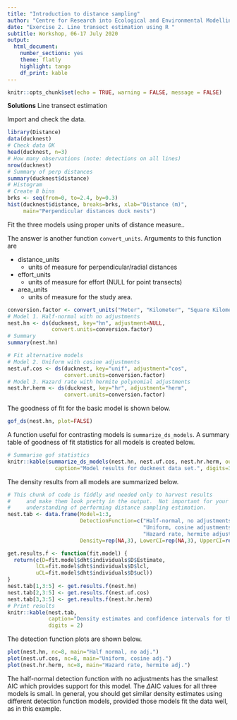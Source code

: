 ---
title: "Introduction to distance sampling"
author: "Centre for Research into Ecological and Environmental Modelling **University of St Andrews**"
date: "Exercise 2. Line transect estimation using R "
subtitle: Workshop, 06-17 July 2020
output:
  html_document:
    number_sections: yes
    theme: flatly
    highlight: tango
    df_print: kable
---

```{r setup, include=FALSE}
knitr::opts_chunk$set(echo = TRUE, warning = FALSE, message = FALSE)
```

<div class="alert  alert-success">
  <strong>Solutions</strong> Line transect estimation
</div>

Import and check the data.

```{r, echo=TRUE, eval=T, fig.width=4, fig.height=4}
library(Distance)
data(ducknest)
# Check data OK
head(ducknest, n=3)
# How many observations (note: detections on all lines)
nrow(ducknest)
# Summary of perp distances
summary(ducknest$distance)
# Histogram 
# Create 8 bins
brks <- seq(from=0, to=2.4, by=0.3)
hist(ducknest$distance, breaks=brks, xlab="Distance (m)",
     main="Perpendicular distances duck nests")
```

Fit the three models using proper units of distance measure.. 

The answer is another function `convert_units`.  Arguments to this function are

- distance_units	
    - units of measure for perpendicular/radial distances
- effort_units	
    - units of measure for effort (NULL for point transects)
- area_units	
    - units of measure for the study area.

```{r, echo=T, eval=T, message=FALSE}
conversion.factor <- convert_units("Meter", "Kilometer", "Square Kilometer")
# Model 1. Half-normal with no adjustments
nest.hn <- ds(ducknest, key="hn", adjustment=NULL,
              convert.units=conversion.factor)
# Summary
summary(nest.hn)

# Fit alternative models
# Model 2. Uniform with cosine adjustments
nest.uf.cos <- ds(ducknest, key="unif", adjustment="cos",
                  convert.units=conversion.factor)
# Model 3. Hazard rate with hermite polynomial adjustments
nest.hr.herm <- ds(ducknest, key="hr", adjustment="herm", 
                  convert.units=conversion.factor)
```

The goodness of fit for the basic model is shown below.

```{r, echo=T, eval=T}
gof_ds(nest.hn, plot=FALSE)
```

A function useful for contrasting models is `summarize_ds_models`.  A summary table of goodness of fit statistics for all models is created below.  

```{r, echo=T, eval=T}
# Summarise gof statistics
knitr::kable(summarize_ds_models(nest.hn, nest.uf.cos, nest.hr.herm, output="plain"), 
               caption="Model results for ducknest data set.", digits=3)
```

The density results from all models are summarized below. 

```{r, echo=F, eval=T}
# This chunk of code is fiddly and needed only to harvest results
#     and make them look pretty in the output.  Not important for your
#     understanding of performing distance sampling estimation.
nest.tab <- data.frame(Model=1:3, 
                       DetectionFunction=c("Half-normal, no adjustments",
                                           "Uniform, cosine adjustments",
                                           "Hazard rate, hermite adjustments "),
                       Density=rep(NA,3), LowerCI=rep(NA,3), UpperCI=rep(NA,3))

get.results.f <- function(fit.model) {   
  return(c(D=fit.model$dht$individuals$D$Estimate,
         lCL=fit.model$dht$individuals$D$lcl,
         uCL=fit.model$dht$individuals$D$ucl))
}
nest.tab[1,3:5] <- get.results.f(nest.hn)
nest.tab[2,3:5] <- get.results.f(nest.uf.cos)
nest.tab[3,3:5] <- get.results.f(nest.hr.herm)
# Print results
knitr::kable(nest.tab, 
             caption="Density estimates and confidence intervals for three fitted models.", 
             digits = 2)
```

The detection function plots are shown below. 

```{r, echo=T, eval=T, out.width="33%", fig.show="hold", fig.width=6, fig.height=6}
plot(nest.hn, nc=8, main="Half normal, no adj.")
plot(nest.uf.cos, nc=8, main="Uniform, cosine adj.")
plot(nest.hr.herm, nc=8, main="Hazard rate, hermite adj.")
```

The half-normal detection function with no adjustments has the smallest AIC which provides support for this model. The $\Delta$AIC values for all three models is small. In general, you should get similar density estimates using different detection function models, provided those models fit the data well, as in this example.

